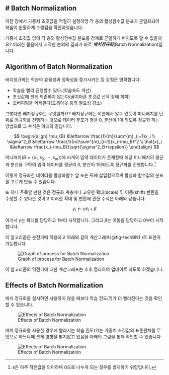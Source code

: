 # Batch Normalization
---

이전 장에서 가중치 초깃값을 적절히 설정하명 각 층의 활성함수값 분포가 균일화되어 학습이 원활하게 수행됨을 확인하였습니다. 

가중치 초깃값 없이 각 층의 활성함수값 분포를 강제로 균일하게 퍼지도록 할 수 없을까요? 이러한 물음에서 시작한 논의의 결과가 바로 ***배치정규화***(Batch Normalization)입니다.

## Algorithm of Batch Normalization

배치정규화는 학습의 효율성과 정확성을 증가시키는 등 강점은 명확합니다.

-   학습을 빨리 진행할수 있다.(학습속도 개선)
-   초깃값에 크게 의존하지 않는다(골치아픈 초깃값 선택 장애 회피)
-   오버피팅을 억제한다(드롭아웃 등의 필요성 감소)

그렇다면 배치정규화는 무엇일까요? 배치정규화는 이름에서 알수 있듯이 미니배치를 단위로 정규화를 진행하는 것으로 데이터 분포가 평균 0, 분산이 1이 되도록 정규화 하는 방법으로 그 수식은 아래와 같습니다.

$$
\begin{align}
\mu_{B} &\leftarrow \frac{1}{m}\sum^{m}_{i=1}x_i \\
\sigma^2_B &\leftarrow \frac{1}{m}\sum^{m}_{i=1}(x_i-\mu_B)^2 \\
\hat{x}_i &\leftarrow \frac{x_i-\mu_B}{\sqrt{\sigma^2_B+\epsilon}}
\end{align}
$$

미니배치($B=\{x_1, x_2, \cdots, x_m\}$)에 m개의 입력 데이터가 존재할때 해당 미니배치의 평균과 분산을 구하여 입력 데이터를 평균이 0, 분산이 1이되도록 정규화를 진행합니다.^[$\epsilon$은 아주 작은값을 의미하며 0으로 나누게 되는 경우를 방지하기 위합입니다.]

이렇게 정규화한 데이터를 활성화함수 앞 또는 뒤에 삽입함으로써 활성화 함수값의 분포를 고르게 만들 수 있습니다.

또 하나 주목할 만한 것은 정규화 계층마다 고유한 확대(scale) 및 이동(shift) 변환을 수행할 수 있다는 것이고 이러한 확대 및 변환에 관한 수식은 아래와 같습니다.

$$
y_i \leftarrow \gamma\hat{x}_i+\beta
$$

여기서 $\gamma$는 확대를 담당하고 1부터 시작합니다. 그리고 $\beta$는 이동을 담당하고 0부터 시작합니다.

이 알고리즘은 순전파때 적용되고 아래와 같이 계산그래프(@fig-techBN1 )로 표현이 가능합니다.

![Graph of process for Batch Normalization](image/fig-techBN1.png){#fig-techBN1}

이 알고리즘의 역전파에 대한 계산그래프는 추후 정리하여 업데이트 하도록 하겠습니다.

## Effects of Batch Normalization

배치 졍규화를 실시하면 사용하지 않을 때보다 학습 진도(?)가 더 빨라진다는 것을 확인할 수 있습니다.

![Effects of Batch Normalization](image/fig-techBN2.png){#fig-techBN2}

배치 정규화를 사용한 경우에 빨라지는 학습 진도(?)는 가중치 초깃값의 표준편차를 무엇으로 하느냐에 크게 영향을 받지않고 있음을  아래의 그림을 통해 확인할 수 있습니다.

![Effects of Batch Normalization](image/fig-techBN3.png){#fig-techBN3}